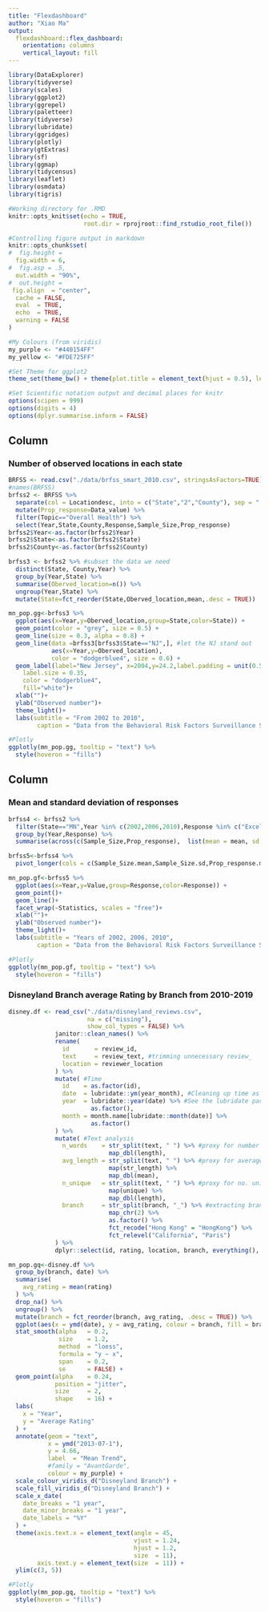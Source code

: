 ```yaml
---
title: "Flexdashboard"
author: "Xiao Ma"
output: 
  flexdashboard::flex_dashboard:
    orientation: columns
    vertical_layout: fill
---
```


```r
library(DataExplorer)
library(tidyverse)
library(scales)
library(ggplot2)
library(ggrepel)
library(paletteer)
library(tidyverse)
library(lubridate)
library(ggridges)
library(plotly)
library(gtExtras)
library(sf)
library(ggmap)
library(tidycensus)
library(leaflet)
library(osmdata)
library(tigris)

#Working directory for .RMD
knitr::opts_knit$set(echo = TRUE,
                     root.dir = rprojroot::find_rstudio_root_file())

#Controlling figure output in markdown
knitr::opts_chunk$set(
#  fig.height =   
  fig.width = 6,
#  fig.asp = .5,
  out.width = "90%",
#  out.height = 
 fig.align  = "center",
  cache = FALSE,
  eval  = TRUE,
  echo  = TRUE,
  warning = FALSE
)

#My Colours (from viridis)
my_purple <- "#440154FF"
my_yellow <- "#FDE725FF"

#Set Theme for ggplot2
theme_set(theme_bw() + theme(plot.title = element_text(hjust = 0.5), legend.position = "bottom"))

#Set Scientific notation output and decimal places for knitr
options(scipen = 999)
options(digits = 4)
options(dplyr.summarise.inform = FALSE)
```

Column {data-width=450}
-----------------------------------------------------------------------

### Number of observed locations in each state

```r
BRFSS <- read.csv("./data/brfss_smart_2010.csv", stringsAsFactors=TRUE)
#names(BRFSS)
brfss2 <- BRFSS %>%
  separate(col = Locationdesc, into = c("State","2","County"), sep = " ") %>%
  mutate(Prop_response=Data_value) %>%
  filter(Topic=="Overall Health") %>%
  select(Year,State,County,Response,Sample_Size,Prop_response)
brfss2$Year<-as.factor(brfss2$Year)
brfss2$State<-as.factor(brfss2$State)
brfss2$County<-as.factor(brfss2$County)

brfss3 <- brfss2 %>% #subset the data we need
  distinct(State, County,Year) %>%
  group_by(Year,State) %>%
  summarise(Oberved_location=n()) %>%
  ungroup(Year,State) %>%
  mutate(State=fct_reorder(State,Oberved_location,mean,.desc = TRUE)) 

mn_pop.gg<-brfss3 %>%
  ggplot(aes(x=Year,y=Oberved_location,group=State,color=State)) +  
  geom_point(color = "grey", size = 0.5) +
  geom_line(size = 0.3, alpha = 0.8) +
  geom_line(data =brfss3[brfss3$State=="NJ",], #let the NJ stand out
            aes(x=Year,y=Oberved_location), 
            color = "dodgerblue4", size = 0.6) + 
  geom_label(label="New Jersey", x=2004,y=24.2,label.padding = unit(0.55, "lines"),
    label.size = 0.35,
    color = "dodgerblue4",
    fill="white")+
  xlab("")+
  ylab("Observed number")+
  theme_light()+
  labs(subtitle = "From 2002 to 2010",
        caption = "Data from the Behavioral Risk Factors Surveillance System (BRFSS)")

#Plotly
ggplotly(mn_pop.gg, tooltip = "text") %>%
  style(hoveron = "fills")
```

Column {data-width=550}
-----------------------------------------------------------------------

### Mean and standard deviation of responses

```r
brfss4 <- brfss2 %>%
  filter(State=="MN",Year %in% c(2002,2006,2010),Response %in% c("Excellent","Good","Poor")) %>%
  group_by(Year,Response) %>%
  summarise(across(c(Sample_Size,Prop_response),  list(mean = mean, sd = sd), na.rm=FALSE, .names = "{.col}.{.fn}"))

brfss5<-brfss4 %>%
  pivot_longer(cols = c(Sample_Size.mean,Sample_Size.sd,Prop_response.mean,Prop_response.sd),names_to = "Statistics",values_to = "Value") #change the wide data into long

mn_pop.gf<-brfss5 %>%
  ggplot(aes(x=Year,y=Value,group=Response,color=Response)) +
  geom_point()+
  geom_line()+
  facet_wrap(~Statistics, scales = "free")+
  xlab("")+
  ylab("Observed number")+
  theme_light()+
  labs(subtitle = "Years of 2002, 2006, 2010",
        caption = "Data from the Behavioral Risk Factors Surveillance System (BRFSS)")

#Plotly
ggplotly(mn_pop.gf, tooltip = "text") %>%
  style(hoveron = "fills")
```

### Disneyland Branch average Rating by Branch from 2010-2019

```r
disney.df <- read_csv("./data/disneyland_reviews.csv",
                      na = c("missing"),
                      show_col_types = FALSE) %>%
             janitor::clean_names() %>%
             rename(
               id       = review_id,
               text     = review_text, #trimming unnecessary review_
               location = reviewer_location
             ) %>% 
             mutate( #Time
               id    = as.factor(id),
               date  = lubridate::ym(year_month), #Cleaning up time as date, y/m factors
               year  = lubridate::year(date) %>% #See the lubridate package
                       as.factor(),
               month = month.name[lubridate::month(date)] %>%
                       as.factor()
             ) %>%
             mutate( #Text analysis
               n_words    = str_split(text, " ") %>% #proxy for number of words
                            map_dbl(length),
               avg_length = str_split(text, " ") %>% #proxy for average length
                            map(str_length) %>% 
                            map_dbl(mean),
               n_unique   = str_split(text, " ") %>% #proxy for no. unique words
                            map(unique) %>%
                            map_dbl(length),
               branch     = str_split(branch, "_") %>% #extracting branch w stringr
                            map_chr(2) %>%
                            as.factor() %>%
                            fct_recode("Hong Kong" = "HongKong") %>%
                            fct_relevel("California", "Paris")
             ) %>%
             dplyr::select(id, rating, location, branch, everything(), -c(year_month, text))

mn_pop.gq<-disney.df %>%
  group_by(branch, date) %>%
  summarise(
    avg_rating = mean(rating)
  ) %>%
  drop_na() %>%
  ungroup() %>%
  mutate(branch = fct_reorder(branch, avg_rating, .desc = TRUE)) %>%
  ggplot(aes(x = ymd(date), y = avg_rating, colour = branch, fill = branch)) +
  stat_smooth(alpha   = 0.2, 
              size    = 1.2, 
              method  = "loess",
              formula = "y ~ x",
              span    = 0.2,
              se      = FALSE) +
  geom_point(alpha    = 0.24, 
             position = "jitter",
             size     = 2, 
             shape    = 16) +
  labs(
    x = "Year",
    y = "Average Rating"
  ) + 
  annotate(geom = "text",
           x = ymd("2013-07-1"), 
           y = 4.66,
           label  = "Mean Trend",
           #family = "AvantGarde",
           colour = my_purple) +
  scale_colour_viridis_d("Disneyland Branch") +
  scale_fill_viridis_d("Disneyland Branch") +
  scale_x_date(
    date_breaks = "1 year",
    date_minor_breaks = "1 year",
    date_labels = "%Y"
  ) +
  theme(axis.text.x = element_text(angle = 45,
                                   vjust = 1.24,
                                   hjust = 1.2,
                                   size  = 11),
        axis.text.y = element_text(size  = 11)) +
  ylim(c(3, 5))

#Plotly
ggplotly(mn_pop.gq, tooltip = "text") %>%
  style(hoveron = "fills")
```

